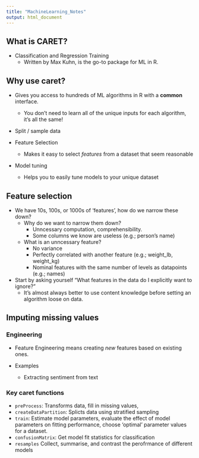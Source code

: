 ```yaml
---
title: "MachineLearning_Notes"
output: html_document
---
```



## What is CARET?

- Classification and Regression Training
  - Written by Max Kuhn, is the go-to package for ML in R.

## Why use caret?

- Gives you access to hundreds of ML algorithms in R with a **common** interface.
    - You don't need to learn all of the unique inputs for each algorithm, it's all the same!

- Split / sample data

- Feature Selection
    - Makes it easy to select *features* from a dataset that seem reasonable

- Model tuning
    - Helps you to easily tune models to your unique dataset

## Feature selection

- We have 10s, 100s, or 1000s of 'features', how do we narrow these down?
    - Why do we want to narrow them down?
        - Unncessary computation, comprehensibility.
        - Some columns we know are useless (e.g.; person's name)
    - What is an unncessary feature?
        - No variance
        - Perfectly correlated with another feature (e.g.; weight_lb, weight_kg)
        - Nominal features with the same number of levels as datapoints (e.g.; names)

- Start by asking yourself "What features in the data do I explicitly want to ignore?"
    - It's almost always better to use content knowledge before setting an algorithm loose on data.


## Imputing missing values



### Engineering

- Feature Engineering means creating *new* features based on existing ones.

- Examples
   - Extracting sentiment from text
   
   

### Key caret functions

- `preProcess`: Transforms data, fill in missing values, 
- `createDataPartition`: Splicts data using stratified sampling
- `train`: Estimate model parameters, evaluate the effect of model parameters on fitting performance, choose 'optimal' parameter values for a dataset.
- `confusionMatrix`: Get model fit statistics for classification
- `resamples` Collect, summarise, and contrast the perofrmance of different models

